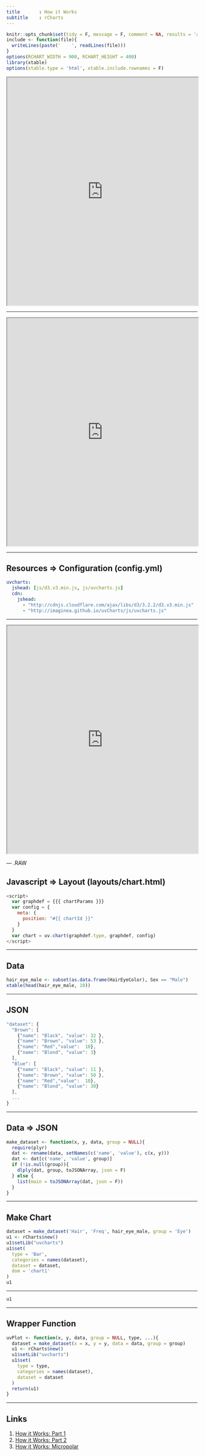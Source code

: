 ```yaml
---
title       : How it Works
subtitle    : rCharts
---
```


```r
knitr::opts_chunk$set(tidy = F, message = F, comment = NA, results = 'asis')
include <- function(file){
  writeLines(paste('    ', readLines(file)))
}
options(RCHART_WIDTH = 900, RCHART_HEIGHT = 400)
library(xtable)
options(xtable.type = 'html', xtable.include.rownames = F)
```

<iframe src="http://jsfiddle.net/RR8Ub/embedded/result,resources,js,html/presentation/" height=600 width=100%></iframe>

---

<iframe src="http://jsfiddle.net/RR8Ub/embedded/resources/presentation/" height=600 width=100%></iframe>

---

## Resources => Configuration (config.yml)

```yaml
uvcharts:
  jshead: [js/d3.v3.min.js, js/uvcharts.js]
  cdn:
    jshead:
      - "http://cdnjs.cloudflare.com/ajax/libs/d3/3.2.2/d3.v3.min.js"
      - "http://imaginea.github.io/uvCharts/js/uvcharts.js"
```

---

<iframe src="http://jsfiddle.net/RR8Ub/embedded/js/presentation/" height=600 width=100%></iframe>

--- .RAW

## Javascript => Layout (layouts/chart.html)

```js
<script>
  var graphdef = {{{ chartParams }}}
  var config = {
    meta: {
      position: "#{{ chartId }}"
    }
  }
  var chart = uv.chart(graphdef.type, graphdef, config)
</script>
```

---

## Data

```r
hair_eye_male <- subset(as.data.frame(HairEyeColor), Sex == "Male")
xtable(head(hair_eye_male, 10))
```

---

## JSON

```js
"dataset": {
  "Brown": [
    {"name": "Black", "value": 32 },
    {"name": "Brown", "value": 53 },
    {"name": "Red","value":  10},
    {"name": "Blond", "value": 3} 
  ],
  "Blue": [
    {"name": "Black", "value": 11 },
    {"name": "Brown", "value": 50 },
    {"name": "Red","value":  10},
    {"name": "Blond", "value": 30} 
  ],
  ...
} 
```

---

## Data => JSON

```r
make_dataset <- function(x, y, data, group = NULL){
  require(plyr)
  dat <- rename(data, setNames(c('name', 'value'), c(x, y)))
  dat <- dat[c('name', 'value', group)]
  if (!is.null(group)){
    dlply(dat, group, toJSONArray, json = F)
  } else {
    list(main = toJSONArray(dat, json = F)) 
  }
}
```

---

## Make Chart

```r
dataset = make_dataset('Hair', 'Freq', hair_eye_male, group = 'Eye')
u1 <- rCharts$new()
u1$setLib("uvcharts")
u1$set(
  type = 'Bar',
  categories = names(dataset),
  dataset = dataset,
  dom = 'chart1'
)
u1
```

---

```r
u1
```

---

## Wrapper Function

```r
uvPlot <- function(x, y, data, group = NULL, type, ...){
  dataset = make_dataset(x = x, y = y, data = data, group = group)
  u1 <- rCharts$new()
  u1$setLib("uvcharts")
  u1$set(
    type = type,
    categories = names(dataset),
    dataset = dataset
  )
  return(u1)
}
```

---

## Links

1. [How it Works: Part 1](http://rcharts.io/howitworks)
2. [How it Works: Part 2](http://rcharts.io/howitworks/part2/)
2. [How it Works: Micropolar](http://rcharts.io/howitworks/micropolar)














